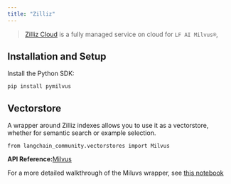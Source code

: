 ```yaml
---
title: "Zilliz"
---
```


> [Zilliz Cloud](https://zilliz.com/doc/quick_start) is a fully managed service on cloud for `LF AI Milvus®`,

## Installation and Setup

Install the Python SDK:

```
pip install pymilvus
```

## Vectorstore

A wrapper around Zilliz indexes allows you to use it as a vectorstore, whether for semantic search or example selection.

```
from langchain_community.vectorstores import Milvus
```

**API Reference:**[Milvus](https://python.langchain.com/api_reference/community/vectorstores/langchain_community.vectorstores.milvus.Milvus.html)

For a more detailed walkthrough of the Miluvs wrapper, see [this notebook](/oss/integrations/vectorstores/zilliz)
